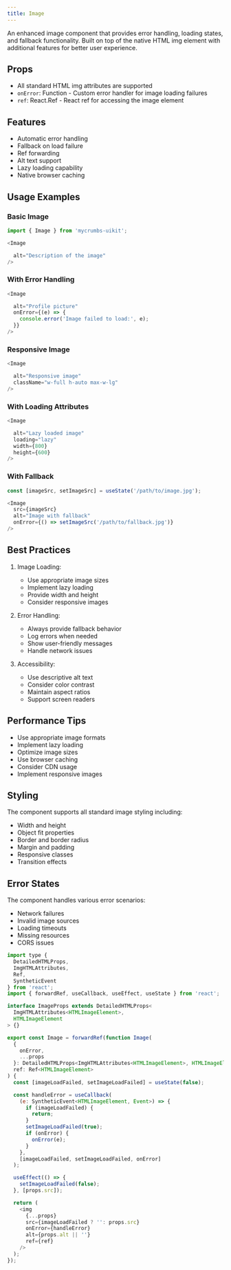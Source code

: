 ```yaml
---
title: Image 
---
```


An enhanced image component that provides error handling, loading states, and fallback functionality. Built on top of the native HTML img element with additional features for better user experience.

## Props

- All standard HTML img attributes are supported
- `onError`: Function - Custom error handler for image loading failures
- `ref`: React.Ref - React ref for accessing the image element

## Features

- Automatic error handling
- Fallback on load failure
- Ref forwarding
- Alt text support
- Lazy loading capability
- Native browser caching

## Usage Examples

### Basic Image
```javascript
import { Image } from 'mycrumbs-uikit';

<Image

  alt="Description of the image"
/>
```

### With Error Handling
```javascript
<Image

  alt="Profile picture"
  onError={(e) => {
    console.error('Image failed to load:', e);
  }}
/>
```

### Responsive Image
```javascript
<Image

  alt="Responsive image"
  className="w-full h-auto max-w-lg"
/>
```

### With Loading Attributes
```javascript
<Image

  alt="Lazy loaded image"
  loading="lazy"
  width={800}
  height={600}
/>
```

### With Fallback
```javascript
const [imageSrc, setImageSrc] = useState('/path/to/image.jpg');

<Image
  src={imageSrc}
  alt="Image with fallback"
  onError={() => setImageSrc('/path/to/fallback.jpg')}
/>
```

## Best Practices

1. Image Loading:
   - Use appropriate image sizes
   - Implement lazy loading
   - Provide width and height
   - Consider responsive images

2. Error Handling:
   - Always provide fallback behavior
   - Log errors when needed
   - Show user-friendly messages
   - Handle network issues

3. Accessibility:
   - Use descriptive alt text
   - Consider color contrast
   - Maintain aspect ratios
   - Support screen readers

## Performance Tips

- Use appropriate image formats
- Implement lazy loading
- Optimize image sizes
- Use browser caching
- Consider CDN usage
- Implement responsive images

## Styling

The component supports all standard image styling including:
- Width and height
- Object fit properties
- Border and border radius
- Margin and padding
- Responsive classes
- Transition effects

## Error States

The component handles various error scenarios:
- Network failures
- Invalid image sources
- Loading timeouts
- Missing resources
- CORS issues



```javascript
import type {
  DetailedHTMLProps,
  ImgHTMLAttributes,
  Ref,
  SyntheticEvent
} from 'react';
import { forwardRef, useCallback, useEffect, useState } from 'react';

interface ImageProps extends DetailedHTMLProps<
  ImgHTMLAttributes<HTMLImageElement>,
  HTMLImageElement
> {}

export const Image = forwardRef(function Image(
  {
    onError,
    ...props
  }: DetailedHTMLProps<ImgHTMLAttributes<HTMLImageElement>, HTMLImageElement>,
  ref: Ref<HTMLImageElement>
) {
  const [imageLoadFailed, setImageLoadFailed] = useState(false);

  const handleError = useCallback(
    (e: SyntheticEvent<HTMLImageElement, Event>) => {
      if (imageLoadFailed) {
        return;
      }
      setImageLoadFailed(true);
      if (onError) {
        onError(e);
      }
    },
    [imageLoadFailed, setImageLoadFailed, onError]
  );

  useEffect(() => {
    setImageLoadFailed(false);
  }, [props.src]);

  return (
    <img
      {...props}
      src={imageLoadFailed ? '': props.src}
      onError={handleError}
      alt={props.alt || ''}
      ref={ref}
    />
  );
});
